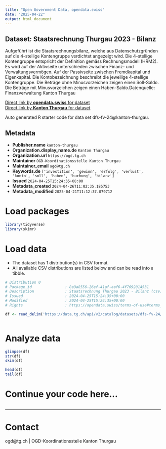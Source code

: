 ```yaml
---
title: "Open Government Data, opendata.swiss"
date: "2025-04-22"
output: html_document
---
```


## Dataset: Staatsrechnung Thurgau 2023 - Bilanz

Aufgeführt ist die Staatsrechnungsbilanz, welche aus Datenschutzgründen auf die 4-stellige Kontengruppe verdichtet angezeigt wird. Die 4-stellige Kontengruppe entspricht der Definition gemäss Rechnungsmodell (HRM2). Es wird auf der Aktivseite unterschieden zwischen Finanz- und Verwaltungsvermögen. Auf der Passivseite zwischen Fremdkapital und Eigenkapital. Die Kontobezeichnung beschreibt die jeweilige 4-stellige Kontengruppe. Die Beträge ohne Minusvorzeichen zeigen einen Soll-Saldo. Die Beträge mit Minusvorzeichen zeigen einen Haben-Saldo.Datenquelle: Finanzverwaltung Kanton Thurgau

[Direct link by **opendata.swiss** for dataset](https://opendata.swiss/de/dataset/staatsrechnung-thurgau-2023-bilanz)<br>
[Direct link by **Kanton Thurgau** for dataset](https://data.tg.ch/explore/dataset/dfs-fv-24/)

Auto generated R starter code for data set dfs-fv-24@kanton-thurgau.

## Metadata

- **Publisher.name** `kanton-thurgau`
- **Organization.display_name.de** `Kanton Thurgau`
- **Organization.url** `https://ogd.tg.ch`
- **Maintainer** `OGD-Koordinationsstelle Kanton Thurgau`
- **Maintainer_email** `ogd@tg.ch`
- **Keywords.de** `['investition', 'gewinn', 'erfolg', 'verlust', 'konto', 'soll', 'haben', 'buchung', 'bilanz']`
- **Issued** `2024-04-25T15:24:35+00:00`
- **Metadata_created** `2024-04-26T11:02:35.185753`
- **Metadata_modified** `2025-04-21T11:12:37.079712`


# Load packages

```r

library(tidyverse)
library(skimr)

```

# Load data

-   The dataset has 1 distribution(s) in CSV format.
-   All available CSV distributions are listed below and can be read into a tibble.

```r

# Distribution 0
# Package_id               : 8a3a8556-26ef-41af-aaf6-4f7692014531
# Description              : Staatsrechnung Thurgau 2023 - Bilanz (csv)
# Issued                   : 2024-04-25T15:24:35+00:00
# Modified                 : 2024-04-25T15:24:35+00:00
# Rights                   : https://opendata.swiss/terms-of-use#terms_by

df <- read_delim('https://data.tg.ch/api/v2/catalog/datasets/dfs-fv-24/exports/csv?use_labels=true')



```

# Analyze data

```r

glimpse(df)
str(df)
skim(df)

head(df)
tail(df)

```

# Continue your code here...

```r

```

------------------------------------------------------------------------

# Contact

ogd@tg.ch | OGD-Koordinationsstelle Kanton Thurgau
